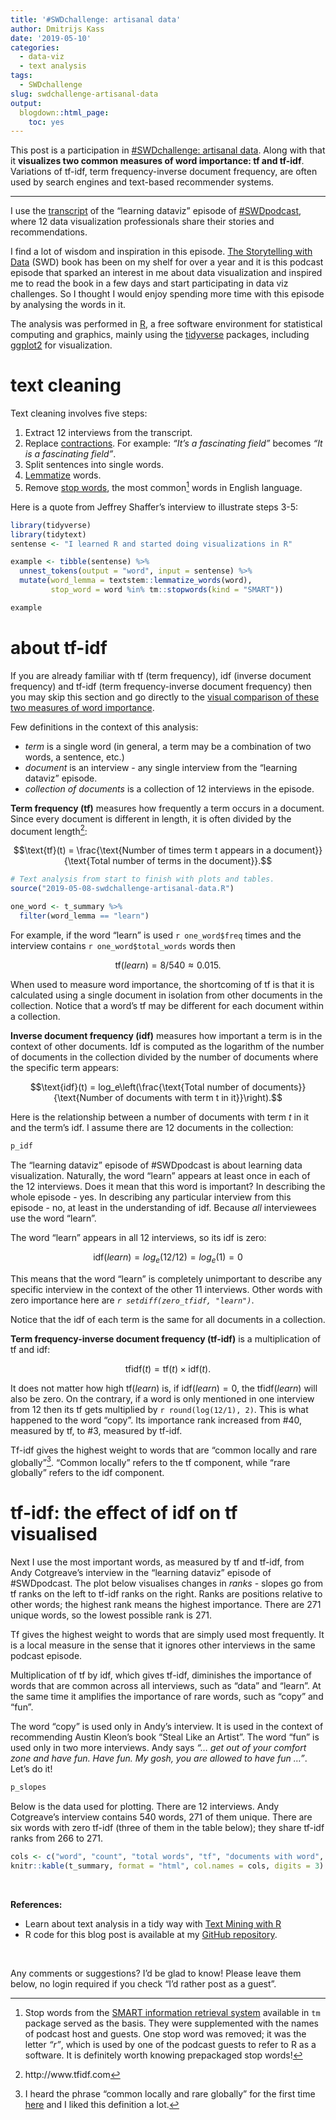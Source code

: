 ```yaml
---
title: '#SWDchallenge: artisanal data'
author: Dmitrijs Kass
date: '2019-05-10'
categories:
  - data-viz
  - text analysis
tags:
  - SWDchallenge
slug: swdchallenge-artisanal-data
output:
  blogdown::html_page:
    toc: yes
---
```


This post is a participation in [#SWDchallenge: artisanal data](http://www.storytellingwithdata.com/blog/2019/5/1/swdchallenge-artisanal-data). Along with that it **visualizes two common measures of word importance: tf and tf-idf**. Variations of tf-idf, term frequency-inverse document frequency, are often used by search engines and text-based recommender systems.

----

I use the [transcript](https://docs.google.com/document/d/1S2_63MUbvQs7fxWQrcuCNSl03fmDl1Vr3FjNjnbWK14/edit#) of the "learning dataviz" episode of [#SWDpodcast](http://www.storytellingwithdata.com/podcast), where 12 data visualization professionals share their stories and recommendations.

I find a lot of wisdom and inspiration in this episode. [The Storytelling with Data](http://www.storytellingwithdata.com/book) (SWD) book has been on my shelf for over a year and it is this podcast episode that sparked an interest in me about data visualization and inspired me to read the book in a few days and start participating in data viz challenges. So I thought I would enjoy spending more time with this episode by analysing the words in it.

The analysis was performed in [R](https://www.r-project.org/), a free software environment for statistical computing and graphics, mainly using the [tidyverse](https://www.tidyverse.org/) packages, including [ggplot2](https://ggplot2.tidyverse.org/) for visualization.


# text cleaning

Text cleaning involves five steps:

1. Extract 12 interviews from the transcript.
2. Replace [contractions](https://en.wikipedia.org/wiki/Contraction_(grammar)). For example: *"It's a fascinating field"* becomes *"It is a fascinating field"*.
3. Split sentences into single words. 
4. [Lemmatize](https://en.wikipedia.org/wiki/Lemmatisation) words. 
5. Remove [stop words](https://en.wikipedia.org/wiki/Stop_words), the most common[^1] words in English language.

Here is a quote from Jeffrey Shaffer's interview to illustrate steps 3-5:

```r
library(tidyverse)
library(tidytext)
sentense <- "I learned R and started doing visualizations in R"

example <- tibble(sentense) %>% 
  unnest_tokens(output = "word", input = sentense) %>% 
  mutate(word_lemma = textstem::lemmatize_words(word),
         stop_word = word %in% tm::stopwords(kind = "SMART"))

example
```




# about tf-idf {#about-tf-idf}

If you are already familiar with tf (term frequency), idf (inverse document frequency) and tf-idf (term frequency-inverse document frequency) then you may skip this section and go directly to the [visual comparison of these two measures of word importance](#tfidf).



Few definitions in the context of this analysis:

* *term* is a single word (in general, a term may be a combination of two words, a sentence, etc.)
* *document* is an interview - any single interview from the "learning dataviz" episode. 
* *collection of documents* is a collection of 12 interviews in the episode.

**Term frequency (tf)** measures how frequently a term occurs in a document. Since every document is different in length, it is often divided by the document length[^2]: 

$$\text{tf}(t) = \frac{\text{Number of times term t appears in a document}}{\text{Total number of terms in the document}}.$$


```r
# Text analysis from start to finish with plots and tables.
source("2019-05-08-swdchallenge-artisanal-data.R")
```


```r
one_word <- t_summary %>% 
  filter(word_lemma == "learn")
```


For example, if the word "learn" is used `r one_word$freq` times and the interview contains `r one_word$total_words` words then

$$\text{tf}(learn)=8/540\approx0.015.$$

When used to measure word importance, the shortcoming of tf is that it is calculated using a single document in isolation from other documents in the collection. Notice that a word's tf may be different for each document within a collection.

**Inverse document frequency (idf)** measures how important a term is in the context of other documents. Idf is computed as the logarithm of the number of documents in the collection divided by the number of documents where the specific term appears:

$$\text{idf}(t) = log_e\left(\frac{\text{Total number of documents}}{\text{Number of documents with term t in it}}\right).$$

Here is the relationship between a number of documents with term $t$ in it and the term's idf. I assume there are 12 documents in the collection:

```r
p_idf
```


The "learning dataviz" episode of #SWDpodcast is about learning data visualization. Naturally, the word "learn" appears at least once in each of the 12 interviews. Does it mean that this word is important? In describing the whole episode - yes. In describing any particular interview from this episode - no, at least in the understanding of idf. Because *all* interviewees use the word "learn". 

The word "learn" appears in all 12 interviews, so its idf is zero: 

$$\text{idf}(learn)=log_e(12/12)=log_e(1)=0$$

This means that the word "learn" is completely unimportant to describe any specific interview in the context of the other 11 interviews. Other words with zero importance here are *`r setdiff(zero_tfidf, "learn")`*.

Notice that the idf of each term is the same for all documents in a collection.



**Term frequency-inverse document frequency (tf-idf)** is a multiplication of tf and idf:

$$\text{tfidf}(t) = \text{tf}(t) \times \text{idf}(t).$$

It does not matter how high $\text{tf}(learn)$ is, if $\text{idf}(learn)=0$, the $\text{tfidf}(learn)$ will also be zero. On the contrary, if a word is only mentioned in one interview from 12 then its tf gets multiplied by `r round(log(12/1), 2)`. This is what happened to the word "copy". Its importance rank increased from #40, measured by tf, to #3, measured by tf-idf.


Tf-idf gives the highest weight to words that are "common locally and rare globally"[^3]. "Common locally" refers to the tf component, while "rare globally" refers to the idf component.



# tf-idf: the effect of idf on tf visualised {#tfidf}

Next I use the most important words, as measured by tf and tf-idf, from Andy Cotgreave's interview in the "learning dataviz" episode of #SWDpodcast. The plot below visualises changes in *ranks* - slopes go from tf ranks on the left to tf-idf ranks on the right. Ranks are positions relative to other words; the highest rank means the highest importance. There are 271 unique words, so the lowest possible rank is 271.

Tf gives the highest weight to words that are simply used most frequently. It is a local measure in the sense that it ignores other interviews in the same podcast episode.

Multiplication of tf by idf, which gives tf-idf, diminishes the importance of words that are common across all interviews, such as "data" and "learn". At the same time it amplifies the importance of rare words, such as "copy" and "fun". 

The word "copy" is used only in Andy's interview. It is used in the context of recommending Austin Kleon's book “Steal Like an Artist”. The word “fun” is used only in two more interviews. Andy says *"... get out of your comfort zone and have fun. Have fun. My gosh, you are allowed to have fun ..."*. Let's do it!


```r
p_slopes
```

Below is the data used for plotting. There are 12 interviews. Andy Cotgreave's interview contains 540 words, 271 of them unique. There are six words with zero tf-idf (three of them in the table below); they share tf-idf ranks from 266 to 271.

```r
cols <- c("word", "count", "total words", "tf", "documents with word", "idf", "tf-idf", "rank by tf", "rank by idf")
knitr::kable(t_summary, format = "html", col.names = cols, digits = 3)
```



<br>

**References:**

* Learn about text analysis in a tidy way with [Text Mining with R](https://www.tidytextmining.com/)
* R code for this blog post is available at my [GitHub repository](https://github.com/dmitrijsk/blogdown-dmitrijskass/blob/redo-swd-artisanal-data/content/post/2019-05-08-swdchallenge-artisanal-data.R).



<br>

Any comments or suggestions? I'd be glad to know! Please leave them below, no login required if you check "I'd rather post as a guest".




[^1]: Stop words from the [SMART information retrieval system](http://www.jmlr.org/papers/volume5/lewis04a/lewis04a.pdf) available in `tm` package served as the basis. They were supplemented with the names of podcast host and guests. One stop word was removed; it was the letter *"r"*, which is used by one of the podcast guests to refer to R as a software. It is definitely worth knowing prepackaged stop words!
[^2]: http://www.tfidf.com
[^3]: I heard the phrase "common locally and rare globally" for the first time [here](https://www.coursera.org/lecture/ml-foundations/calculating-tf-idf-vectors-1rg5n) and I liked this definition a lot.
